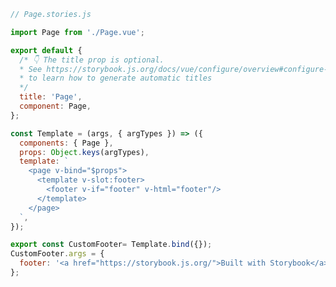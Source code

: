 ```js
// Page.stories.js

import Page from './Page.vue';

export default {
  /* 👇 The title prop is optional.
  * See https://storybook.js.org/docs/vue/configure/overview#configure-story-loading
  * to learn how to generate automatic titles
  */
  title: 'Page',
  component: Page,
};

const Template = (args, { argTypes }) => ({
  components: { Page },
  props: Object.keys(argTypes),
  template: `
    <page v-bind="$props">
      <template v-slot:footer>
        <footer v-if="footer" v-html="footer"/>
      </template>
    </page>
  `,
});

export const CustomFooter= Template.bind({});
CustomFooter.args = {
  footer: '<a href="https://storybook.js.org/">Built with Storybook</a>',
};
```